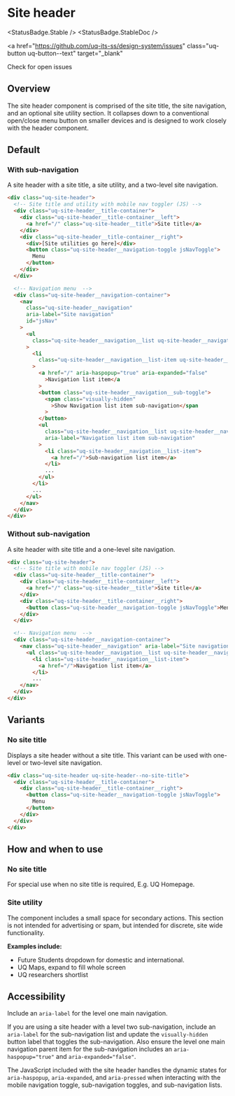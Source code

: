 
# Site header

<StatusBadge.Stable />
<StatusBadge.StableDoc />

<a
  href="https://github.com/uq-its-ss/design-system/issues"
  class="uq-button uq-button--text"
  target="_blank"
>
  Check for open issues
</a>

## Overview

The site header component is comprised of the site title, the site navigation, and an optional site utility section. It collapses down to a conventional open/close menu button on smaller devices and is designed to work closely with the header component.

## Default

### With sub-navigation

A site header with a site title, a site utility, and a two-level site navigation.

<Canvas withSource="none" withToolbar>
  <Story height={505} id="components-site-header--site-header-with-subnav" />
</Canvas>

```html
<div class="uq-site-header">
  <!-- Site title and utility with mobile nav toggler (JS) -->
  <div class="uq-site-header__title-container">
    <div class="uq-site-header__title-container__left">
      <a href="/" class="uq-site-header__title">Site title</a>
    </div>
    <div class="uq-site-header__title-container__right">
      <div>[Site utilities go here]</div>
      <button class="uq-site-header__navigation-toggle jsNavToggle">
        Menu
      </button>
    </div>
  </div>

  <!-- Navigation menu  -->
  <div class="uq-site-header__navigation-container">
    <nav
      class="uq-site-header__navigation"
      aria-label="Site navigation"
      id="jsNav"
    >
      <ul
        class="uq-site-header__navigation__list uq-site-header__navigation__list--level-1"
      >
        <li
          class="uq-site-header__navigation__list-item uq-site-header__navigation__list-item--has-subnav uq-site-header__navigation__list-item--active"
        >
          <a href="/" aria-haspopup="true" aria-expanded="false"
            >Navigation list item</a
          >
          <button class="uq-site-header__navigation__sub-toggle">
            <span class="visually-hidden"
              >Show Navigation list item sub-navigation</span
            >
          </button>
          <ul
            class="uq-site-header__navigation__list uq-site-header__navigation__list--level-2"
            aria-label="Navigation list item sub-navigation"
          >
            <li class="uq-site-header__navigation__list-item">
              <a href="/">Sub-navigation list item</a>
            </li>
            ...
          </ul>
        </li>
        ...
      </ul>
    </nav>
  </div>
</div>
```

### Without sub-navigation

A site header with site title and a one-level site navigation.

<Canvas withSource="none" withToolbar>
  <Story height={200} id="components-site-header--site-header-without-subnav" />
</Canvas>

```html
<div class="uq-site-header">
  <!-- Site title with mobile nav toggler (JS) -->
  <div class="uq-site-header__title-container">
    <div class="uq-site-header__title-container__left">
      <a href="/" class="uq-site-header__title">Site title</a>
    </div>
    <div class="uq-site-header__title-container__right">
      <button class="uq-site-header__navigation-toggle jsNavToggle">Menu</button>
    </div>
  </div>

  <!-- Navigation menu  -->
  <div class="uq-site-header__navigation-container">
    <nav class="uq-site-header__navigation" aria-label="Site navigation"  id="jsNav">
      <ul class="uq-site-header__navigation__list uq-site-header__navigation__list--level-1">
        <li class="uq-site-header__navigation__list-item">
          <a href="/">Navigation list item</a>
        </li>
        ...
    </nav>
  </div>
</div>
```

## Variants

### No site title

Displays a site header without a site title. This variant can be used with one-level or two-level site navigation.

```html
<div class="uq-site-header uq-site-header--no-site-title">
  <div class="uq-site-header__title-container">
    <div class="uq-site-header__title-container__right">
      <button class="uq-site-header__navigation-toggle jsNavToggle">
        Menu
      </button>
    </div>
  </div>
</div>
```

## How and when to use

### No site title

For special use when no site title is required, E.g. UQ Homepage.

### Site utility

The component includes a small space for secondary actions. This section is not intended for advertising or spam, but intended for discrete, site wide functionality.

**Examples include:**

- Future Students dropdown for domestic and international.
- UQ Maps, expand to fill whole screen
- UQ researchers shortlist

## Accessibility

Include an `aria-label` for the level one main navigation.

If you are using a site header with a level two sub-navigation, include an `aria-label` for the sub-navigation list and update the `visually-hidden` button label that toggles the sub-navigation. Also ensure the level one main navigation parent item for the sub-navigation includes an `aria-haspopup="true"` and `aria-expanded="false"`.

The JavaScript included with the site header handles the dynamic states for `aria-haspopup`, `aria-expanded`, and `aria-pressed` when interacting with the mobile navigation toggle, sub-navigation toggles, and sub-navigation lists.
